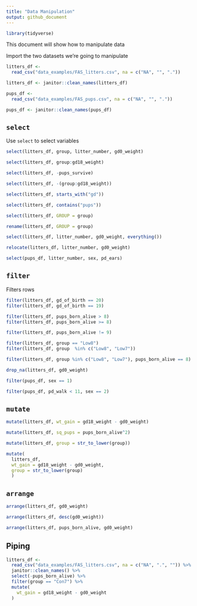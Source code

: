 ```yaml
---
title: "Data Manipulation"
output: github_document
---
```


```r
library(tidyverse)
```

This document will show how to manipulate data 


Import the two datasets we're going to manipulate 

```r
litters_df <- 
  read_csv("data_examples/FAS_litters.csv", na = c("NA", "", "."))

litters_df <- janitor::clean_names(litters_df)

pups_df <- 
  read_csv("data_examples/FAS_pups.csv", na = c("NA", "", "."))

pups_df <- janitor::clean_names(pups_df)
```

## `select`

Use `select` to select variables 

```r
select(litters_df, group, litter_number, gd0_weight)
```

```r
select(litters_df, group:gd18_weight)
```

```r
select(litters_df, -pups_survive)
```

```r
select(litters_df, -(group:gd18_weight))
```

```r
select(litters_df, starts_with("gd"))

select(litters_df, contains("pups"))
```

```r
select(litters_df, GROUP = group)

rename(litters_df, GROUP = group)

select(litters_df, litter_number, gd0_weight, everything())

relocate(litters_df, litter_number, gd0_weight)
```


```r
select(pups_df, litter_number, sex, pd_ears)
```

## `filter`

Filters rows 
```r
filter(litters_df, gd_of_birth == 20)
filter(litters_df, gd_of_birth == 19)
```

```r
filter(litters_df, pups_born_alive > 8)
filter(litters_df, pups_born_alive >= 8)
```

```r
filter(litters_df, pups_born_alive != 9)
```

```r
filter(litters_df, group == "Low8")
filter(litters_df, group  %in% c("Low8", "Low7"))
```

```r
filter(litters_df, group %in% c("Low8", "Low7"), pups_born_alive == 8)
```

```r
drop_na(litters_df, gd0_weight)
```

```r
filter(pups_df, sex == 1)

filter(pups_df, pd_walk < 11, sex == 2)
```


## `mutate`

```r
mutate(litters_df, wt_gain = gd18_weight - gd0_weight)

mutate(litters_df, sq_pups = pups_born_alive^2)

mutate(litters_df, group = str_to_lower(group))

mutate(
  litters_df,
  wt_gain = gd18_weight - gd0_weight, 
  group = str_to_lower(group)
  )
```

## `arrange`

```r
arrange(litters_df, gd0_weight)

arrange(litters_df, desc(gd0_weight))

arrange(litters_df, pups_born_alive, gd0_weight)
```

## Piping 

```r
litters_df <- 
  read_csv("data_examples/FAS_litters.csv", na = c("NA", ".", "")) %>%
  janitor::clean_names() %>% 
  select(-pups_born_alive) %>% 
  filter(group == "Con7") %>% 
  mutate(
    wt_gain = gd18_weight - gd0_weight
  )
```


